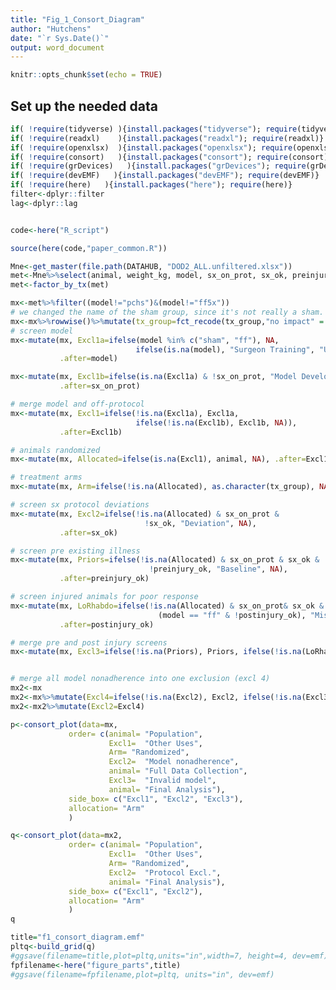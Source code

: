 ---
title: "Fig_1_Consort_Diagram"
author: "Hutchens"
date: "`r Sys.Date()`"
output: word_document
---

```{r setup, include=FALSE}
knitr::opts_chunk$set(echo = TRUE)
```

## Set up the needed data
```{r get data}
if( !require(tidyverse) ){install.packages("tidyverse"); require(tidyverse)}
if( !require(readxl)    ){install.packages("readxl"); require(readxl)}
if( !require(openxlsx)  ){install.packages("openxlsx"); require(openxlsx)}
if( !require(consort)   ){install.packages("consort"); require(consort)}
if( !require(grDevices)   ){install.packages("grDevices"); require(grDevices)}
if( !require(devEMF)   ){install.packages("devEMF"); require(devEMF)}
if( !require(here)   ){install.packages("here"); require(here)}
filter<-dplyr::filter
lag<-dplyr::lag


code<-here("R_script")

source(here(code,"paper_common.R"))

Mne<-get_master(file.path(DATAHUB, "DOD2_ALL.unfiltered.xlsx"))
met<-Mne%>%select(animal, weight_kg, model, sx_on_prot, sx_ok, preinjury_ok, postinjury_ok, cilastatin, calcitriol, last_hr)%>%distinct()
met<-factor_by_tx(met)
```


``` {r make the consort diagram}

mx<-met%>%filter((model!="pchs")&(model!="ff5x"))
# we changed the name of the sham group, since it's not really a sham.  Fix that in the table used here
mx<-mx%>%rowwise()%>%mutate(tx_group=fct_recode(tx_group,"no impact" ='sham'))%>%ungroup()
# screen model
mx<-mutate(mx, Excl1a=ifelse(model %in% c("sham", "ff"), NA,
                            ifelse(is.na(model), "Surgeon Training", "Unknown")),
           .after=model)

mx<-mutate(mx, Excl1b=ifelse(is.na(Excl1a) & !sx_on_prot, "Model Development", NA),
           .after=sx_on_prot)

# merge model and off-protocol
mx<-mutate(mx, Excl1=ifelse(!is.na(Excl1a), Excl1a,
                            ifelse(!is.na(Excl1b), Excl1b, NA)),
           .after=Excl1b)

# animals randomized
mx<-mutate(mx, Allocated=ifelse(is.na(Excl1), animal, NA), .after=Excl1)

# treatment arms
mx<-mutate(mx, Arm=ifelse(!is.na(Allocated), as.character(tx_group), NA), .after=Allocated)

# screen sx protocol deviations
mx<-mutate(mx, Excl2=ifelse(!is.na(Allocated) & sx_on_prot &
                              !sx_ok, "Deviation", NA),
           .after=sx_ok)

# screen pre existing illness
mx<-mutate(mx, Priors=ifelse(!is.na(Allocated) & sx_on_prot & sx_ok &
                               !preinjury_ok, "Baseline", NA),
           .after=preinjury_ok)

# screen injured animals for poor response
mx<-mutate(mx, LoRhabdo=ifelse(!is.na(Allocated) & sx_on_prot& sx_ok & preinjury_ok &
                                 (model == "ff" & !postinjury_ok), "Missed impact", NA),
           .after=postinjury_ok)

# merge pre and post injury screens
mx<-mutate(mx, Excl3=ifelse(!is.na(Priors), Priors, ifelse(!is.na(LoRhabdo), LoRhabdo,  NA )), .after=LoRhabdo)


# merge all model nonadherence into one exclusion (excl 4)
mx2<-mx
mx2<-mx%>%mutate(Excl4=ifelse(!is.na(Excl2), Excl2, ifelse(!is.na(Excl3),Excl3,NA)))
mx2<-mx2%>%mutate(Excl2=Excl4)

p<-consort_plot(data=mx,
             order= c(animal= "Population",
                      Excl1=  "Other Uses",
                      Arm= "Randomized",
                      Excl2=  "Model nonadherence",
                      animal= "Full Data Collection",
                      Excl3=  "Invalid model",
                      animal= "Final Analysis"),
             side_box= c("Excl1", "Excl2", "Excl3"),
             allocation= "Arm"
             )

q<-consort_plot(data=mx2,
             order= c(animal= "Population",
                      Excl1=  "Other Uses",
                      Arm= "Randomized",
                      Excl2=  "Protocol Excl.",
                      animal= "Final Analysis"),
             side_box= c("Excl1", "Excl2"),
             allocation= "Arm"
             )
q

title="f1_consort_diagram.emf"
pltq<-build_grid(q)
#ggsave(filename=title,plot=pltq,units="in",width=7, height=4, dev=emf)
fpfilename<-here("figure_parts",title)
#ggsave(filename=fpfilename,plot=pltq, units="in", dev=emf)

```